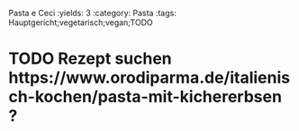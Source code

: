 Pasta e Ceci
:yields: 3
:category: Pasta
:tags: Hauptgericht;vegetarisch;vegan;TODO

# TODO Rezept suchen https://www.orodiparma.de/italienisch-kochen/pasta-mit-kichererbsen ?

